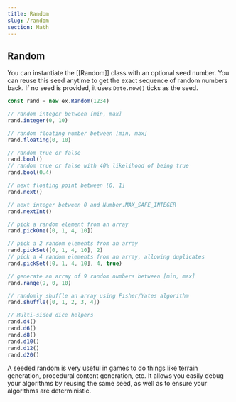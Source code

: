 ```yaml
---
title: Random
slug: /random
section: Math
---
```


## Random

You can instantiate the [[Random]] class with an optional seed number. You can
reuse this seed anytime to get the exact sequence of random numbers back. If no
seed is provided, it uses `Date.now()` ticks as the seed.

```ts
const rand = new ex.Random(1234)

// random integer between [min, max]
rand.integer(0, 10)

// random floating number between [min, max]
rand.floating(0, 10)

// random true or false
rand.bool()
// random true or false with 40% likelihood of being true
rand.bool(0.4)

// next floating point between [0, 1]
rand.next()

// next integer between 0 and Number.MAX_SAFE_INTEGER
rand.nextInt()

// pick a random element from an array
rand.pickOne([0, 1, 4, 10])

// pick a 2 random elements from an array
rand.pickSet([0, 1, 4, 10], 2)
// pick a 4 random elements from an array, allowing duplicates
rand.pickSet([0, 1, 4, 10], 4, true)

// generate an array of 9 random numbers between [min, max]
rand.range(9, 0, 10)

// randomly shuffle an array using Fisher/Yates algorithm
rand.shuffle([0, 1, 2, 3, 4])

// Multi-sided dice helpers
rand.d4()
rand.d6()
rand.d8()
rand.d10()
rand.d12()
rand.d20()
```

A seeded random is very useful in games to do things like terrain generation, procedural
content generation, etc. It allows you easily debug your algorithms by reusing
the same seed, as well as to ensure your algorithms are deterministic.
